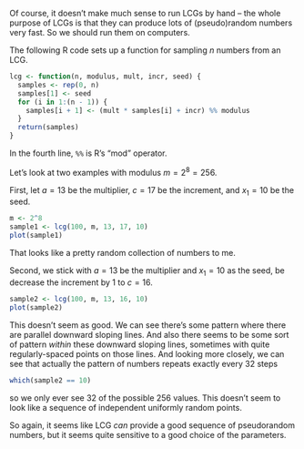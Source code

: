 Of course, it doesn't make much sense to run LCGs by hand -- the whole purpose of LCGs is that they can produce lots of (pseudo)random numbers very fast. So we should run them on computers.

The following R code sets up a function for sampling $n$ numbers from an LCG.

```r
lcg <- function(n, modulus, mult, incr, seed) {
  samples <- rep(0, n)
  samples[1] <- seed
  for (i in 1:(n - 1)) {
    samples[i + 1] <- (mult * samples[i] + incr) %% modulus
  }
  return(samples)
}
```

In the fourth line, `%%` is R's "mod" operator.

Let's look at two examples with modulus $m = 2^8 = 256$.

First, let $a = 13$ be the multiplier, $c = 17$ be the increment, and $x_1 = 10$ be the seed.

```r
m <- 2^8
sample1 <- lcg(100, m, 13, 17, 10)
plot(sample1)
```

That looks like a pretty random collection of numbers to me.

Second, we stick with $a = 13$ be the multiplier and $x_1 = 10$ as the seed, be decrease the increment by 1 to $c = 16$.

```r
sample2 <- lcg(100, m, 13, 16, 10)
plot(sample2)
```

This doesn't seem as good. We can see there's some pattern where there are parallel downward sloping lines. And also there seems to be some sort of pattern *within* these downward sloping lines, sometimes with quite regularly-spaced points on those lines. And looking more closely, we can see that actually the pattern of numbers repeats exactly every 32 steps

```r
which(sample2 == 10)
```

so we only ever see 32 of the possible 256 values. This doesn't seem to look like a sequence of independent uniformly random points.

So again, it seems like LCG *can* provide a good sequence of pseudorandom numbers, but it seems quite sensitive to a good choice of the parameters.
